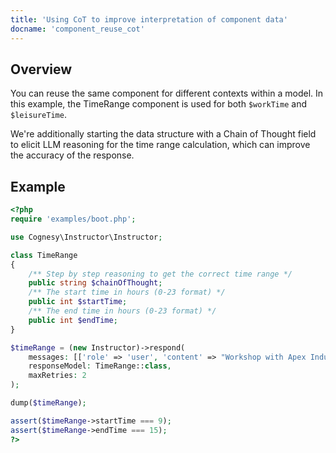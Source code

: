 ```yaml
---
title: 'Using CoT to improve interpretation of component data'
docname: 'component_reuse_cot'
---
```


## Overview

You can reuse the same component for different contexts within a model. In this
example, the TimeRange component is used for both `$workTime` and `$leisureTime`.

We're additionally starting the data structure with a Chain of Thought field
to elicit LLM reasoning for the time range calculation, which can improve
the accuracy of the response.

## Example

```php
<?php
require 'examples/boot.php';

use Cognesy\Instructor\Instructor;

class TimeRange
{
    /** Step by step reasoning to get the correct time range */
    public string $chainOfThought;
    /** The start time in hours (0-23 format) */
    public int $startTime;
    /** The end time in hours (0-23 format) */
    public int $endTime;
}

$timeRange = (new Instructor)->respond(
    messages: [['role' => 'user', 'content' => "Workshop with Apex Industries started 9 and it took us 6 hours to complete."]],
    responseModel: TimeRange::class,
    maxRetries: 2
);

dump($timeRange);

assert($timeRange->startTime === 9);
assert($timeRange->endTime === 15);
?>
```
